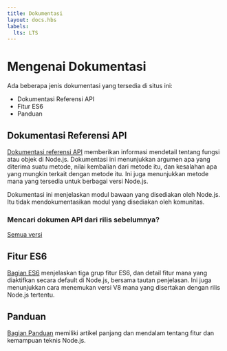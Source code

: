 ```yaml
---
title: Dokumentasi
layout: docs.hbs
labels:
  lts: LTS
---
```


# Mengenai Dokumentasi

Ada beberapa jenis dokumentasi yang tersedia di situs ini:

-  Dokumentasi Referensi API
-  Fitur ES6
-  Panduan

## Dokumentasi Referensi API

[Dokumentasi referensi API](https://nodejs.org/api/) memberikan informasi mendetail tentang fungsi atau objek di Node.js. Dokumentasi ini menunjukkan argumen apa yang diterima suatu metode, nilai kembalian dari metode itu, dan kesalahan apa yang mungkin terkait dengan metode itu. Ini juga menunjukkan metode mana yang tersedia untuk berbagai versi Node.js.

Dokumentasi ini menjelaskan modul bawaan yang disediakan oleh Node.js. Itu tidak mendokumentasikan modul yang disediakan oleh komunitas.

<div className="highlight-box">

### Mencari dokumen API dari rilis sebelumnya?

<NodeApiVersionLinks />

[Semua versi](https://nodejs.org/docs/)

</div>

## Fitur ES6

[Bagian ES6](/id/docs/es6/) menjelaskan tiga grup fitur ES6, dan detail fitur mana yang diaktifkan secara default di Node.js, bersama tautan penjelasan. Ini juga menunjukkan cara menemukan versi V8 mana yang disertakan dengan rilis Node.js tertentu.

## Panduan

[Bagian Panduan](/id/docs/guides/) memiliki artikel panjang dan mendalam tentang fitur dan kemampuan teknis Node.js.
